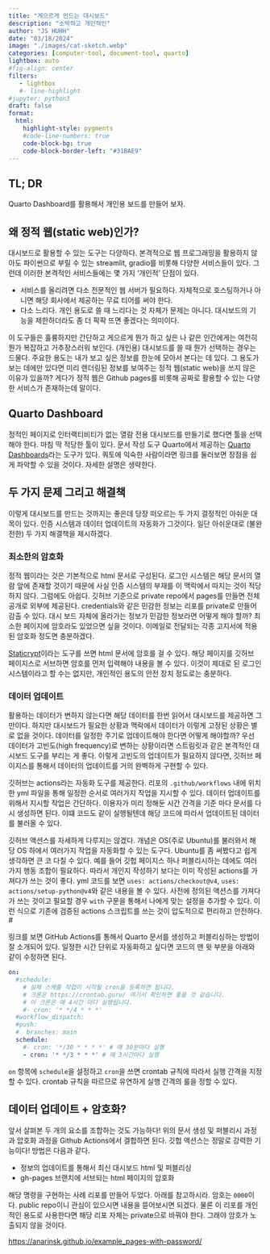 ```yaml
---
title: "게으르게 만드는 대시보드" 
description: "소박하고 개인적인"   
author: "JS HUHH"
date: "03/18/2024"
image: "./images/cat-sketch.webp"
categories: [computer-tool, document-tool, quarto]
lightbox: auto
#fig-align: center
filters:
   - lightbox
   #- line-highlight
#jupyter: python3
draft: false
format:
  html:
    highlight-style: pygments
    #code-line-numbers: true
    code-block-bg: true
    code-block-border-left: "#31BAE9"
---
```


## TL; DR
Quarto Dashboard를 활용해서 개인용 보드를 만들어 보자. 

## 왜 정적 웹(static web)인가? 

대시보드로 활용할 수 있는 도구는 다양하다. 본격적으로 웹 프로그래밍을 활용하지 않아도 파이썬으로 부릴 수 있는 streamlit, gradio를 비롯해 다양한 서비스들이 있다. 그런데 이러한 본격적인 서비스들에는 몇 가지 '개인적' 단점이 있다.

- 서비스를 올리려면 다소 전문적인 웹 서버가 필요하다. 자체적으로 호스팅하거나 아니면 해당 회사에서 제공하는 무료 티어를 써야 한다. 
- 다소 느리다. 개인 용도로 쓸 때 느리다는 것 자체가 문제는 아니다. 대시보드의 기능을 제한하더라도 좀 더 팍팍 뜨면 좋겠다는 의미이다. 

이 도구들은 훌륭하지만 간단하고 게으르게 뭔가 하고 싶은 나 같은 인간에게는 여전히 뭔가 복잡하고 거추장스러워 보인다. (개인용) 대시보드를 쓸 때 뭔가 선택하는 경우는 드물다. 주요한 용도는 내가 보고 싶은 정보를 한눈에 모아서 본다는 데 있다. 그 용도가 보는 데에만 있다면 미리 렌더링된 정보를 보여주는 정적 웹(static web)을 쓰지 않은 이유가 있을까? 게다가 정적 웹은 Github pages를 비롯해 공짜로 활용할 수 있는 다양한 서비스가 존재하는데 말이다. 

## Quarto Dashboard 

정적인 페이지로 인터랙티비티가 없는 열람 전용 대시보드를 만들기로 했다면 툴을 선택해야 한다. 마침 딱 적당한 툴이 있다. 문서 작성 도구 Quarto에서 제공하는 [Quarto Dashboards](https://quarto.org/docs/dashboards/){ target="_blank" }라는 도구가 있다. 쿼토에 익숙한 사람이라면 링크를 둘러보면 장점을 쉽게 파악할 수 있을 것이다. 자세한 설명은 생략한다. 

## 두 가지 문제 그리고 해결책 

이렇게 대시보드를 만드는 것까지는 좋은데 당장 떠오르는 두 가지 결정적인 아쉬운 대목이 있다. 인증 시스템과 데이터 업데이트의 자동화가 그것이다. 일단 아쉬운대로 (불완전한) 두 가지 해결책을 제시하겠다. 

### 최소한의 암호화 

정적 웹이라는 것은 기본적으로 html 문서로 구성된다. 로그인 시스템은 해당 문서의 열람 앞에 존재할 것이기 때문에 사실 인증 시스템의 부재를 이 맥락에서 따지는 것이 적당하지 않다. 그럼에도 아쉽다. 깃허브 기준으로 private repo에서 pages를 만들면 전체 공개로 외부에 제공된다. credentials와 같은 민감한 정보는 리포를 private로 만들어 감출 수 있다. 대시 보드 자체에 올라가는 정보가 민감한 정보라면 어떻게 해야 할까? 최소한 페이지에 암호라도 있었으면 싶을 것이다. 이메일로 전달되는 각종 고지서에 적용된 암호화 정도면 충분하겠다. 

[Staticrypt](https://github.com/robinmoisson/staticrypt){target="_blank"}이라는 도구를 쓰면 html 문서에 암호를 걸 수 있다. 해당 페이지를 깃허브 페이지스로 서브하면 암호를 먼저 입력해야 내용을 볼 수 있다. 이것이 제대로 된 로그인 시스템이라고 할 수는 없지만, 개인적인 용도의 안전 장치 정도로는 충분하다.

### 데이터 업데이트 

활용하는 데이터가 변하지 않는다면 해당 데이터를 한번 읽어서 대시보드를 제공하면 그만이다. 하지만 대시보드가 필요한 상황과 맥락에서 데이터가 이렇게 고정된 상황은 별로 없을 것이다. 데이터를 일정한 주기로 업데이트해야 한다면 어떻게 해야할까? 우선 데이터가 고빈도(high frequency)로 변하는 상황이라면 스트림릿과 같은 본격적인 대시보드 도구를 부리는 게 좋다. 이렇게 고빈도의 업데이트가 필요하지 않다면, 깃허브 페이지스를 통해서 데이터의 업데이트를 거의 완벽하게 구현할 수 있다. 

깃허브는 actions라는 자동화 도구를 제공한다. 리포의 `.github/workflows` 내에 위치한 yml 파일을 통해 일정한 순서로 여러가지 작업을 지시할 수 있다. 데이터 업데이트를 위해서 지시할 작업은 간단하다. 이용자가 미리 정해둔 시간 간격을 기준 마다 문서를 다시 생성하면 된다. 이떄 코드도 같이 실행될텐데 해당 코드에 따라서 업데이트된 데이터를 불러올 수 있다. 

:::{ .column-margin }
깃허브 액션스를 자세하게 다루지는 않겠다. 개념은 OS(주로 Ubuntu)를 불러와서 해당 OS 하에서 여러가지 작업을 자동화할 수 있는 도구다. Ubuntu를 좀 써봤다고 쉽게 생각하면 큰 코 다칠 수 있다. 예를 들어 깃헙 페이지스 하나 퍼블리시하는 데에도 여러가지 행동 조합이 필요하다. 따라서 개인지 작성하기 보다는 이미 작성된 actions를 가져다가 쓰는 것이 좋다. yml 코드를 보면 `uses: actions/checkout@v4`, `uses: actions/setup-python@v4`와 같은 내용을 볼 수 있다. 사전에 정의된 액션스를 가져다가 쓰는 것이고 필요할 경우 `with` 구문을 통해서 나에게 맞는 설정을 추가할 수 있다. 이런 식으로 기존에 검증된 actions 스크립트를 쓰는 것이 압도적으로 편리하고 안전하다. 
#
:::


링크를 보면 GitHub Actions를 통해서 Quarto 문서를 생성하고 퍼블리싱하는 방법이 잘 소개되어 있다. 일정한 시간 단위로 자동화하고 싶다면 코드의 맨 윗 부분을 아래와 같이 수정하면 된다. 

```yml 
on:
  #schedule:
    # 실제 스케쥴 작업이 시작될 cron을 등록하면 됩니다.
    # 크론은 https://crontab.guru/ 여기서 확인하면 좋을 것 같습니다.
    # 이 크론은 매 4시간 마다 실행됩니다.
    #- cron: '* */4 * * *'  
  #workflow_dispatch:    
  #push:
  #  branches: main
  schedule:
    #- cron: '*/30 * * * *' # 매 30분마다 실행
    - cron: '* */3 * * *' # 매 3시간마다 실행
```

`on` 항목에 `schedule`을 설정하고 `cron`을 쓰면 crontab 규칙에 따라서 실행 간격을 지정할 수 있다. crontab 규칙을 따르므로 유연하게 실행 간격의 룰을 정할 수 있다. 

## 데이터 업데이트 + 암호화?

앞서 살펴본 두 개의 요소를 조합하는 것도 가능하다! 위의 문서 생성 및 퍼블리시 과정과 압호화 과정을 Github Actions에서 결합하면 된다. 깃헙 액션스는 정말로 강력한 기능이다! 방법은 다음과 같다. 

- 정보의 업데이트를 통해서 최신 대시보드 html 및 퍼블리싱 
- gh-pages 브랜치에 서브되는 html 페이지의 암호화 

해당 명령을 구현하는 사례 리포를 만들어 두었다. 아래를 참고하시라. 암호는 `0000`이다. public repo이니 관심이 있으시면 내용을 뜯어보시면 되겠다. 물론 이 리포를 개인적인 용도로 사용한다면 해당 리포 자체는 private으로 바꿔야 한다. 그래야 암호가 노출되지 않을 것이다. 

<https://anarinsk.github.io/example_pages-with-password/>{ target="_blank" }